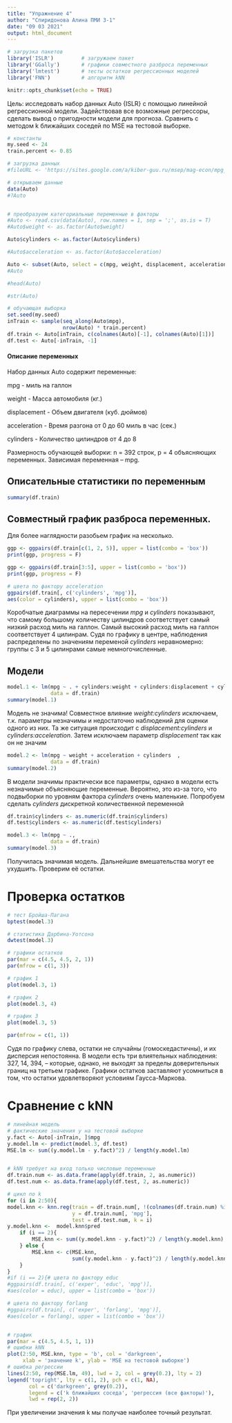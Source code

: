 ---
title: "Упражнение 4"
author: "Спиридонова Алина ПМИ 3-1"
date: "09 03 2021"
output: html_document
---

```{r setup, include=FALSE}

# загрузка пакетов
library('ISLR')         # загружаем пакет
library('GGally')       # графики совместного разброса переменных
library('lmtest')       # тесты остатков регрессионных моделей
library('FNN')          # алгоритм kNN

knitr::opts_chunk$set(echo = TRUE)

```


Цель: исследовать набор данных Auto {ISLR} с помощью линейной регрессионной модели. Задействовав все возможные регрессоры, сделать вывод о пригодности модели для прогноза. Сравнить с методом k ближайших соседей по MSE на тестовой выборке.


```{r, echo=FALSE}

# константы
my.seed <- 24
train.percent <- 0.85

# загрузка данных
#fileURL <- 'https://sites.google.com/a/kiber-guu.ru/msep/mag-econ/mpg_data.csv?attredirects=0&d=1'

# открываем данные
data(Auto)            
#?Auto 


# преобразуем категориальные переменные в факторы
#Auto <- read.csv(data(Auto), row.names = 1, sep = ';', as.is = T)
#Auto$weight <- as.factor(Auto$weight)

Auto$cylinders <- as.factor(Auto$cylinders)

#Auto$acceleration <- as.factor(Auto$acceleration)

Auto <- subset(Auto, select = c(mpg, weight, displacement, acceleration, cylinders))
#Auto 

#head(Auto)

#str(Auto) 

# обучающая выборка
set.seed(my.seed)
inTrain <- sample(seq_along(Auto$mpg), 
                  nrow(Auto) * train.percent)
df.train <- Auto[inTrain, c(colnames(Auto)[-1], colnames(Auto)[1])]
df.test <- Auto[-inTrain, -1]

```


#### Описание переменных

Набор данных Auto содержит переменные:

mpg - миль на галлон

weight - Масса автомобиля (кг.)

displacement - Объем двигателя (куб. дюймов)

acceleration - Время разгона от 0 до 60 миль в час (сек.)

cylinders - Количество цилиндров от 4 до 8 

Размерность обучающей выборки: n = 392 строк, p = 4 объясняющих переменных. Зависимая переменная – mpg.

## Oписательные статистики по переменным
```{r, echo=FALSE}

summary(df.train)

```


## Cовместный график разброса переменных.

Для более наглядности разобьем график на несколько.
```{r, echo=FALSE, warning=FALSE, error = F}

ggp <- ggpairs(df.train[c(1, 2, 5)], upper = list(combo = 'box'))
print(ggp, progress = F)

ggp <- ggpairs(df.train[3:5], upper = list(combo = 'box'))
print(ggp, progress = F)

```


```{r, echo=FALSE, warning=FALSE, error = F}
# цвета по фактору acceleration
ggpairs(df.train[, c('cylinders', 'mpg')],
aes(color = cylinders), upper = list(combo = 'box'))

```


Коробчатые диаграммы на пересечении *mpg* и *cylinders* показывают, что самому большому количеству цилиндров  соответствует самый низкий расход миль на галлон. Самый высокий расход миль на галлон соответствует  4 цилинрам. Судя по графику в центре, наблюдения распределены по значениям переменой *cylinders* неравномерно: группы с 3 и 5 цилинрами самые немногочисленные.


## Модели

```{r echo = F, warning = F, error = F}

model.1 <- lm(mpg ~ . + cylinders:weight + cylinders:displacement + cylinders:acceleration,
              data = df.train)
summary(model.1)

```
Модель не значима! Совместное влияние *weight:cylinders* исключаем, т.к. параметры незначимы и недостаточно наблюдений для оценки одного из них. Та же ситуация происходит с *displacement:cylinders* и *cylinders:acceleration*. Затем исключаем параметр *displacement* так как он не значим

```{r echo = F, warning = F, error = F}

model.2 <- lm(mpg ~ weight + acceleration + cylinders  ,
              data = df.train)
summary(model.2)

```

В модели значимы практически все параметры, однако в модели есть незначимые объясняющие переменные. Вероятно, это из-за того, что подвыборки по уровням фактора *cylinders* очень маленькие. Попробуем сделать *cylinders* дискретной количественной переменной


```{r echo = F, warning = F, error = F}
df.train$cylinders <- as.numeric(df.train$cylinders)
df.test$cylinders <- as.numeric(df.test$cylinders)

model.3 <- lm(mpg ~ .,
              data = df.train)
summary(model.3)
```

Получилась значимая модель. Дальнейшие вмешательства могут ее ухудшить. Проверим её остатки.

# Проверка остатков

```{r echo = F, warning = F, error = F}
# тест Бройша-Пагана
bptest(model.3)

# статистика Дарбина-Уотсона
dwtest(model.3)

# графики остатков
par(mar = c(4.5, 4.5, 2, 1))
par(mfrow = c(1, 3))

# график 1
plot(model.3, 1)

# график 2
plot(model.3, 4)

# график 3
plot(model.3, 5) 

par(mfrow = c(1, 1))

```
Судя по графику слева, остатки не случайны (гомоскедастичны), и их дисперсия непостоянна. В модели есть три влиятельных наблюдения: 327, 14, 394, – которые, однако, не выходят за пределы доверительных границ на третьем графике. Графики остатков заставляют усомниться в том, что остатки удовлетворяют условиям Гаусса-Маркова.


# Сравнение с kNN

```{r echo = F}
# линейная модель
# фактические значения y на тестовой выборке
y.fact <- Auto[-inTrain, ]$mpg
y.model.lm <- predict(model.3, df.test)
MSE.lm <- sum((y.model.lm - y.fact)^2) / length(y.model.lm)


# kNN требует на вход только числовые переменные
df.train.num <- as.data.frame(apply(df.train, 2, as.numeric))
df.test.num <- as.data.frame(apply(df.test, 2, as.numeric))

# цикл по k
for (i in 2:50){
model.knn <- knn.reg(train = df.train.num[, !(colnames(df.train.num) %in% 'mpg')], 
                     y = df.train.num[, 'mpg'], 
                     test = df.test.num, k = i)
y.model.knn <-  model.knn$pred
    if (i == 2){
        MSE.knn <- sum((y.model.knn - y.fact)^2) / length(y.model.knn)
    } else {
        MSE.knn <- c(MSE.knn, 
                     sum((y.model.knn - y.fact)^2) / length(y.model.knn))
    }
}
#if (i == 2){# цвета по фактору educ
#ggpairs(df.train[, c('exper', 'educ', 'mpg')],
#aes(color = educ), upper = list(combo = 'box'))

# цвета по фактору forlang
#ggpairs(df.train[, c('exper', 'forlang', 'mpg')],
#aes(color = forlang), upper = list(combo = 'box'))


# график
par(mar = c(4.5, 4.5, 1, 1))
# ошибки kNN
plot(2:50, MSE.knn, type = 'b', col = 'darkgreen',
     xlab = 'значение k', ylab = 'MSE на тестовой выборке')
# ошибка регрессии
lines(2:50, rep(MSE.lm, 49), lwd = 2, col = grey(0.2), lty = 2)
legend('topright', lty = c(1, 2), pch = c(1, NA), 
       col = c('darkgreen', grey(0.2)), 
       legend = c('k ближайших соседа', 'регрессия (все факторы)'), 
       lwd = rep(2, 2))

```

При увеличении значения k мы получае наиболее точный результат.





